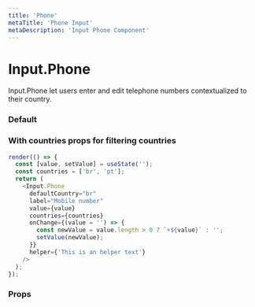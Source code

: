 ```yaml
---
title: 'Phone'
metaTitle: 'Phone Input'
metaDescription: 'Input Phone Component'
---
```



# Input.Phone

Input.Phone let users enter and edit telephone numbers contextualized to their country.

### Default

<PhoneWeb />

### With countries props for filtering countries

```javascript state
render(() => {
  const [value, setValue] = useState('');
  const countries = ['br', 'pt'];
  return (
    <Input.Phone
      defaultCountry="br"
      label="Mobile number"
      value={value}
      countries={countries}
      onChange={(value = '') => {
        const newValue = value.length > 0 ? `+${value}` : '';
        setValue(newValue);
      }}
      helper={'This is an helper text'}
    />
  );
});
```

### Props

<PropsTable component="Input" platform="web" />

